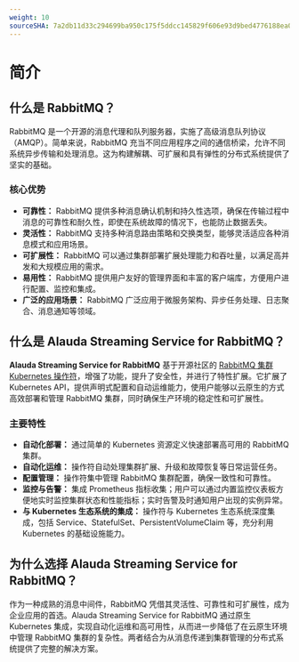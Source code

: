 ```yaml
---
weight: 10
sourceSHA: 7a2db11d33c294699ba950c175f5ddcc145829f606e93d9bed4776188ea0e8d6
---
```


# 简介

## 什么是 RabbitMQ？

RabbitMQ 是一个开源的消息代理和队列服务器，实施了高级消息队列协议（AMQP）。简单来说，RabbitMQ 充当不同应用程序之间的通信桥梁，允许不同系统异步传输和处理消息。这为构建解耦、可扩展和具有弹性的分布式系统提供了坚实的基础。

### 核心优势

- **可靠性：** RabbitMQ 提供多种消息确认机制和持久性选项，确保在传输过程中消息的可靠性和耐久性，即使在系统故障的情况下，也能防止数据丢失。
- **灵活性：** RabbitMQ 支持多种消息路由策略和交换类型，能够灵活适应各种消息模式和应用场景。
- **可扩展性：** RabbitMQ 可以通过集群部署扩展处理能力和吞吐量，以满足高并发和大规模应用的需求。
- **易用性：** RabbitMQ 提供用户友好的管理界面和丰富的客户端库，方便用户进行配置、监控和集成。
- **广泛的应用场景：** RabbitMQ 广泛应用于微服务架构、异步任务处理、日志聚合、消息通知等领域。

## 什么是 Alauda Streaming Service for RabbitMQ？

**Alauda Streaming Service for RabbitMQ** 基于开源社区的 [RabbitMQ 集群 Kubernetes 操作符](https://www.rabbitmq.com/kubernetes/operator/operator-overview#cluster-operator)，增强了功能，提升了安全性，并进行了特性扩展。它扩展了 Kubernetes API，提供声明式配置和自动运维能力，使用户能够以云原生的方式高效部署和管理 RabbitMQ 集群，同时确保生产环境的稳定性和可扩展性。

### 主要特性

- **自动化部署：** 通过简单的 Kubernetes 资源定义快速部署高可用的 RabbitMQ 集群。
- **自动化运维：** 操作符自动处理集群扩展、升级和故障恢复等日常运营任务。
- **配置管理：** 操作符集中管理 RabbitMQ 集群配置，确保一致性和可靠性。
- **监控与告警：** 集成 Prometheus 指标收集；用户可以通过内置监控仪表板方便地实时监控集群状态和性能指标；实时告警及时通知用户出现的实例异常。
- **与 Kubernetes 生态系统的集成：** 操作符与 Kubernetes 生态系统深度集成，包括 Service、StatefulSet、PersistentVolumeClaim 等，充分利用 Kubernetes 的基础设施能力。

## 为什么选择 Alauda Streaming Service for RabbitMQ？

作为一种成熟的消息中间件，RabbitMQ 凭借其灵活性、可靠性和可扩展性，成为企业应用的首选。Alauda Streaming Service for RabbitMQ 通过原生 Kubernetes 集成，实现自动化运维和高可用性，从而进一步降低了在云原生环境中管理 RabbitMQ 集群的复杂性。两者结合为从消息传递到集群管理的分布式系统提供了完整的解决方案。
